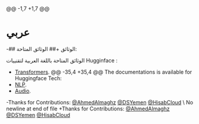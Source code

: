 @@ -1,7 +1,7 @@
 
 # عربي
 
-## الوثائق
+## الوثائق المتاحة:
 
 الوثائق المتاحة باللغة العربية لتقنييات Hugginface :
 - [Transformers](https://github.com/DSYemen/HFDocs/tree/master/pages/Docs/Transformers/ar/index.md).
@@ -35,4 +35,4 @@ The documentations is available for Huggingface Tech:
 - [NLP](https://github.com/DSYemen/HFDocs/tree/master/pages/Courses/NLP/ar/).
 - [Audio](https://github.com/DSYemen/HFDocs/tree/master/pages/Courses/Audio/ar/).
 
-Thanks for Contributions: [@AhmedAlmaghz](https://github.com/AhmedAlmaghz) [@DSYemen](https://github.com/DSYemen) [@HisabCloud](https://github.com/HisabCloud)
\ No newline at end of file
+Thanks for Contributions: [@AhmedAlmaghz](https://github.com/AhmedAlmaghz) [@DSYemen](https://github.com/DSYemen) [@HisabCloud](https://github.com/HisabCloud)